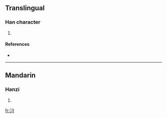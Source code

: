 ==Translingual==

===Han character===
{{Han char|rn=85|rad=水|as=02|sn=5|four=|canj=水尸一 (ESM)}}

# {{defn|Han|sort=水02}}

====References====
* {{Han ref|kx=0604.091|hdz=31549.040|uh=6C48|ud=27720}}

----

==Mandarin==

===Hanzi===
{{cmn-hanzi|pin=[[diāo]] ([[diao1]])|wg=tiao<sup>1</sup>}}

# {{defn|Mandarin}}

[[fr:汈]]